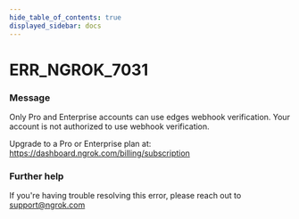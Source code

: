 ```yaml
---
hide_table_of_contents: true
displayed_sidebar: docs
---
```



# ERR_NGROK_7031

### Message
Only Pro and Enterprise accounts can use edges webhook verification.
Your account is not authorized to use webhook verification.  

Upgrade to a Pro or Enterprise plan at: https://dashboard.ngrok.com/billing/subscription

<ErrorDetails error='err_ngrok_7031' />


### Further help
If you're having trouble resolving this error, please reach out to [support@ngrok.com](mailto:support@ngrok.com?subject=Help%20with%20ERR_NGROK_7031)

